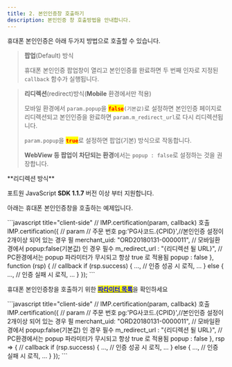 ```yaml
---
title: 2. 본인인증창 호출하기
description: 본인인증 창 호출방법을 안내합니다.
---
```



휴대폰 본인인증은 아래 두가지 방법으로 호출할 수 있습니다.

> **팝업**(Default) 방식
>
> 휴대폰 본인인증 팝업창이 열리고 본인인증를 완료하면 두 번째 인자로 지정된 `callback` 함수가 실행됩니다.

> **리디렉션**(redirect)방식(**Mobile** 환경에서만 적용)
>
> 모바일 환경에서 `param.popup`을 <mark style="color:red;">**`false`**</mark>`(기본값)`로 설정하면 본인인증 페이지로 리디렉션되고 본인인증을 완료하면 `param.m_redirect_url`로 다시 리디렉션됩니다.
>
> `param.popup`을 <mark style="color:red;">**`true`**</mark>로 설정하면 팝업(기본) 방식으로 작동합니다.
>
> **WebView 등 팝업이 차단되는 환경**에서는 `popup : false`로 설정하는 것을 권장합니다.

<Hint style="warning">
**리디렉션 방식**

포트원 JavaScript **SDK 1.1.7** 버전 이상 부터 지원합니다.

</Hint>

아래는 휴대폰 본인인증창을 호출하는 예제입니다.

<Tabs>
<Tab title="JavaScript">
```javascript title="client-side"
// IMP.certification(param, callback) 호출
  IMP.certification({ // param
    // 주문 번호
    pg:'PG사코드.{CPID}',//본인인증 설정이 2개이상 되어 있는 경우 필
    merchant_uid: "ORD20180131-0000011", 
    // 모바일환경에서 popup:false(기본값) 인 경우 필수
    m_redirect_url : "{리디렉션 될 URL}", 
    // PC환경에서는 popup 파라미터가 무시되고 항상 true 로 적용됨
    popup : false 
  }, function (rsp) { // callback
    if (rsp.success) {
      ...,
      // 인증 성공 시 로직,
      ...
    } else {
      ...,
      // 인증 실패 시 로직,
      ...
    }
  });
```

휴대폰 본인인증창을 호출하기 위한 [<mark style="color:blue;">**파라미터 목록**</mark>](../../sdk/javascript-sdk/cft)을 확인하세요

</Tab>

<Tab title="JS ES Next">
```javascript title="client-side"
 // IMP.certification(param, callback) 호출
  IMP.certification({ // param
    // 주문 번호
    pg:'PG사코드.{CPID}',//본인인증 설정이 2개이상 되어 있는 경우 필
    merchant_uid: "ORD20180131-0000011", 
    // 모바일환경에서 popup:false(기본값) 인 경우 필수
    m_redirect_url : "{리디렉션 될 URL}", 
    // PC환경에서는 popup 파라미터가 무시되고 항상 true 로 적용됨
    popup : false 
  }, rsp => { // callback
    if (rsp.success) {
      ...,
      // 인증 성공 시 로직,
      ...
    } else {
      ...,
      // 인증 실패 시 로직,
      ...
    }
  });
```

</Tab>
</Tabs>
